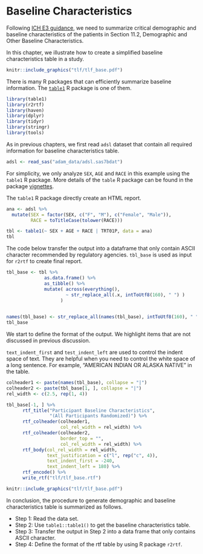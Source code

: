 # Baseline Characteristics

Following [ICH E3 guidance](https://database.ich.org/sites/default/files/E3_Guideline.pdf),
we need to summarize critical demographic and baseline characteristics of the patients
in Section 11.2, Demographic and Other Baseline Characteristics.

In this chapter, we illustrate how to create a simplified 
baseline characteristics table in a study.

```r
knitr::include_graphics("tlf/tlf_base.pdf")
```

There is many R packages that can efficiently summarize baseline information.
The [`table1`](https://github.com/benjaminrich/table1) R package is one of them. 

```r
library(table1)
library(r2rtf)
library(haven)
library(dplyr)
library(tidyr)
library(stringr)
library(tools)
```

As in previous chapters, we first read `adsl` dataset that contain all 
required information for baseline characteristics table. 

```r
adsl <- read_sas("adam_data/adsl.sas7bdat")
```

For simplicity, we only analyze `SEX`, `AGE` and `RACE` in this example
using the `table1` R package. 
More details of the `table` R package can be found in the package
[vignettes](https://benjaminrich.github.io/table1/vignettes/table1-examples.html).

The `table1` R package directly create an HTML report.

```r
ana <- adsl %>% 
  mutate(SEX = factor(SEX, c("F", "M"), c("Female", "Male")), 
         RACE = toTitleCase(tolower(RACE))) 

tbl <- table1(~ SEX + AGE + RACE | TRT01P, data = ana)
tbl
```

The code below transfer the output into a dataframe 
that only contain ASCII character 
recommended by regulatory agencies. 
`tbl_base` is used as input for `r2rtf` to create final report. 

```r
tbl_base <- tbl %>% 
              as.data.frame() %>% 
              as_tibble() %>%
              mutate( across(everything(), 
                      ~ str_replace_all(.x, intToUtf8(160), " ") ) 
                    ) 
              

names(tbl_base) <- str_replace_all(names(tbl_base), intToUtf8(160), " ")
tbl_base
```

We start to define the format of the output. We highlight items that 
are not discussed in previous discussion.

`text_indent_first` and `test_indent_left` are used to control the indent
space of text. They are helpful when you need to control the white space 
of a long sentence. For example, "AMERICAN INDIAN OR ALASKA NATIVE" 
in the table. 

```r
colheader1 <- paste(names(tbl_base), collapse = "|")
colheader2 <- paste(tbl_base[1, ], collapse = "|")
rel_width <- c(2.5, rep(1, 4))

tbl_base[-1, ] %>% 
      rtf_title("Participant Baseline Characteristics", 
                "(All Participants Randomized)") %>%
      rtf_colheader(colheader1, 
                    col_rel_width = rel_width) %>% 
      rtf_colheader(colheader2, 
                    border_top = "",
                    col_rel_width = rel_width) %>%
      rtf_body(col_rel_width = rel_width,
               text_justification = c("l", rep("c", 4)), 
               text_indent_first = -240,
               text_indent_left = 180) %>% 
      rtf_encode() %>% 
      write_rtf("tlf/tlf_base.rtf")
```

```r
knitr::include_graphics("tlf/tlf_base.pdf")
```

In conclusion, the procedure to generate demographic and baseline characteristics table is summarized as follows.

- Step 1: Read the data set.
- Step 2: Use `table1::table1()` to get the baseline characteristics table.
- Step 3: Transfer the output in Step 2 into a data frame that only contains ASCII character.
- Step 4: Define the format of the rtf table by using R package `r2rtf`.
